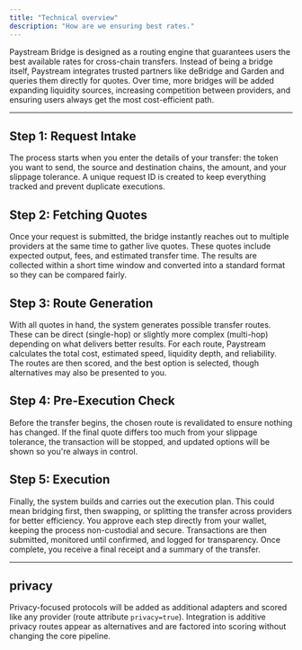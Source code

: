 ```yaml
---
title: "Technical overview"
description: "How are we ensuring best rates."
---
```


Paystream Bridge is designed as a routing engine that guarantees users the best available rates for cross-chain transfers. Instead of being a bridge itself, Paystream integrates trusted partners like deBridge and Garden and queries them directly for quotes. Over time, more bridges will be added  expanding liquidity sources, increasing competition between providers, and ensuring users always get the most cost-efficient path.

---

## Step 1: Request Intake

The process starts when you enter the details of your transfer: the token you want to send, the source and destination chains, the amount, and your slippage tolerance. A unique request ID is created to keep everything tracked and prevent duplicate executions.

## Step 2: Fetching Quotes

Once your request is submitted, the bridge instantly reaches out to multiple providers at the same time to gather live quotes. These quotes include expected output, fees, and estimated transfer time. The results are collected within a short time window and converted into a standard format so they can be compared fairly.

## Step 3: Route Generation

With all quotes in hand, the system generates possible transfer routes. These can be direct (single-hop) or slightly more complex (multi-hop) depending on what delivers better results. For each route, Paystream calculates the total cost, estimated speed, liquidity depth, and reliability. The routes are then scored, and the best option is selected, though alternatives may also be presented to you.

## Step 4: Pre-Execution Check

Before the transfer begins, the chosen route is revalidated to ensure nothing has changed. If the final quote differs too much from your slippage tolerance, the transaction will be stopped, and updated options will be shown so you're always in control.

## Step 5: Execution

Finally, the system builds and carries out the execution plan. This could mean bridging first, then swapping, or splitting the transfer across providers for better efficiency. You approve each step directly from your wallet, keeping the process non-custodial and secure. Transactions are then submitted, monitored until confirmed, and logged for transparency. Once complete, you receive a final receipt and a summary of the transfer.

---

## privacy

Privacy-focused protocols will be added as additional adapters and scored like any provider (route attribute `privacy=true`). Integration is additive  privacy routes appear as alternatives and are factored into scoring without changing the core pipeline.
